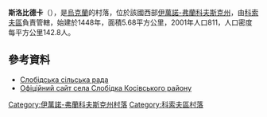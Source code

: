 {{coord|48|17|32|N|25|12|57|E|scale:30000|display=title}}

'''斯洛比德卡'''（{{lang-uk|Слобідка}}），是[[烏克蘭|烏克蘭]]的村落，位於該國西部[[伊萬諾-弗蘭科夫斯克州|伊萬諾-弗蘭科夫斯克州]]，由[[科索夫區|科索夫區]]負責管轄，始建於1448年，面積5.68平方公里，2001年人口811，人口密度每平方公里142.8人。

==參考資料==
* [https://web.archive.org/web/20160107202841/http://slobidka.kosiv.net/ Слобідська сільська рада]
* [https://web.archive.org/web/20160107202841/http://slobidka.kosiv.net/ Офіційний сайт села Слобідка Косівського району]

{{DEFAULTSORT:Слобідка}}
[[Category:伊萬諾-弗蘭科夫斯克州村落|Category:伊萬諾-弗蘭科夫斯克州村落]]
[[Category:科索夫區村落|Category:科索夫區村落]]


{{IvanoFrankivsk-geo-stub}}